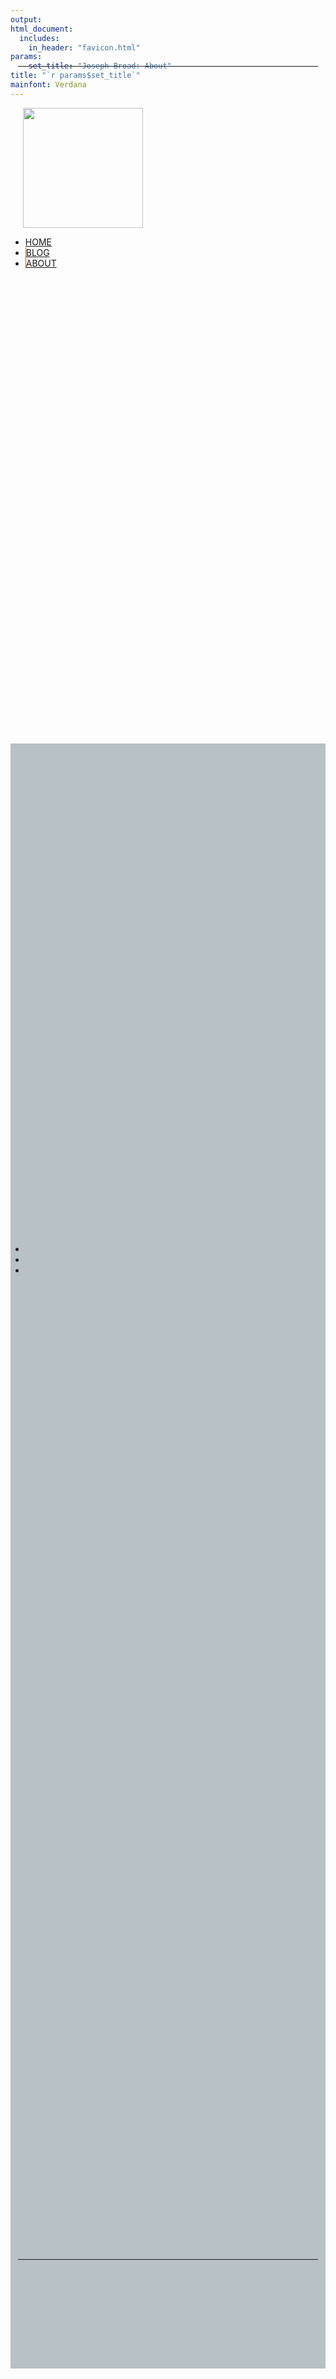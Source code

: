 ```yaml
---
output: 
html_document:
  includes:
    in_header: "favicon.html" 
params: 
    set_title: "Joseph Broad: About"
title: "`r params$set_title`"
mainfont: Verdana
---
```

<!-- style -->
<link rel="stylesheet" href="style.css" type="text/css">
<link rel="shortcut icon" href="https://www.dropbox.com/s/8nglbmcubk7bl7y/favicon.png?dl=0">
<link rel="icon" href="https://www.dropbox.com/s/8nglbmcubk7bl7y/favicon.png?dl=0">
<!-- Load an icon library -->
<link rel="stylesheet" href="https://cdnjs.cloudflare.com/ajax/libs/font-awesome/4.7.0/css/font-awesome.min.css">
<!-- header -->
<div class="topnav" style="background-color: rgba(0,0,0,0)">
<hr style="position: fixed; top: 3vh; margin-top: 40px; left: 25vw; width: 50%; border-color: #C76322;"></hr>
<div class="landing" style = "padding-left: 20px; padding-right: 20px">
  <a href="index.html" style = "font-size: 28px; color: #C76322;"><img style="width: 20vw; object-fit: cover;" src="images/NSU_logorgb.jpg"></a>
</div>
</div>
<ul>
  <li><a href="index.html">HOME</a></li>
  <li style="border-left: 1px solid #C76322;"><a href="blog.html">BLOG</a></li>
  <li style="border-left: 1px solid #C76322;"><a href="about.html">ABOUT</a></li>
</ul>

<!-- About -->
<div class="wideboi" style="margin-top: 19vh; z-index:0; height: 65vh; background-color: #B8C1C5;">
<ul style="position: absolute; margin-top: 20vh;">
  <li><a href="index.html"><i class="fa fa-lg fa-user"></i></a></li>
  <li><a href="index.html"><i class="fas fa-chalkboard-teacher"></i></a></li>
  <li><a href="index.html"><i class="fa fa-lg fa-user"></i></a></li>
</ul>
</div>


<!-- Footer -->
<ulb>
  <lib style="padding-left: 15px; padding-right: 15px;">
  <lib><a href="mailto:jbroad@ucdavis.edu"><i class="fa fa-lg fa-envelope"></i></a></lib>
  <lib><a href="https://github.com/jbroad"><i class="fa fa-lg fa-github"></i></a></lib>
  <lib><a href="https://twitter.com/therealjoebroad"><i class="fa fa-lg fa-twitter"></i></a></lib>
  <lib><a href="https://www.linkedin.com/in/joseph-broad-557071a9/"><i class="fa fa-lg fa-linkedin"></i></a></lib>
  </lib>
</ulb>
<hr style="position: absolute; bottom: 8vh; margin-bottom: 10px; left: 25vw; width: 50%; border-color: #C76322;"></hr>





